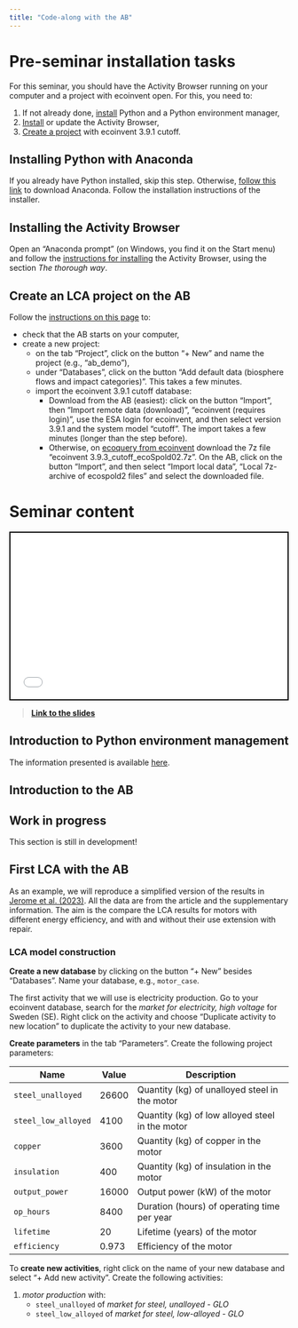 ```yaml
---
title: "Code-along with the AB"
---
```


# Pre-seminar installation tasks

For this seminar, you should have the Activity Browser running on your computer and a project with ecoinvent open. For this, you need to:

1.  If not already done, [install](seminar_ab.qmd#installing-python-with-anaconda) Python and a Python environment manager,
2.  [Install](seminar_ab.qmd#installing-the-activity-browser) or update the Activity Browser,
3.  [Create a project](seminar_ab.qmd#create-an-lca-project-on-the-ab) with ecoinvent 3.9.1 cutoff.

## Installing Python with Anaconda

If you already have Python installed, skip this step. Otherwise, [follow this link](https://www.anaconda.com/download/) to download Anaconda. Follow the installation instructions of the installer.

## Installing the Activity Browser

Open an "Anaconda prompt" (on Windows, you find it on the Start menu) and follow the [instructions for installing](https://github.com/LCA-ActivityBrowser/activity-browser#installation) the Activity Browser, using the section *The thorough way*.

## Create an LCA project on the AB

Follow the [instructions on this page](https://github.com/LCA-ActivityBrowser/activity-browser#getting-started) to:

-   check that the AB starts on your computer,
-   create a new project:
    -   on the tab "Project", click on the button "+ New" and name the project (e.g., "ab_demo"),
    -   under "Databases", click on the button "Add default data (biosphere flows and impact categories)". This takes a few minutes.
    -   import the ecoinvent 3.9.1 cutoff database:
        -   Download from the AB (easiest): click on the button "Import", then "Import remote data (download)", "ecoinvent (requires login)", use the ESA login for ecoinvent, and then select version 3.9.1 and the system model "cutoff". The import takes a few minutes (longer than the step before).
        -   Otherwise, on [ecoquery from ecoinvent](https://ecoquery.ecoinvent.org/3.9.1/cutoff/files) download the 7z file "ecoinvent 3.9.3_cutoff_ecoSpold02.7z". On the AB, click on the button "Import", and then select "Import local data", "Local 7z-archive of ecospold2 files" and select the downloaded file.

# Seminar content

<div>

```{=html}
<iframe class="slide-deck" height="300" width="500" style="border:2px solid black;" src="presentations/presentation_seminar_ab.html"></iframe>
```

</div>

> [**Link to the slides**](presentations/presentation_seminar_ab.html)


## Introduction to Python environment management

The information presented is available [here](python.qmd#managing-python-virtual-environments).


## Introduction to the AB

::: callout-caution
## Work in progress

This section is still in development!
:::

## First LCA with the AB

As an example, we will reproduce a simplified version of the results in [Jerome et al. (2023)](https://doi.org/10.1016/j.resconrec.2023.107038). All the data are from the article and the supplementary information. The aim is the compare the LCA results for motors with different energy efficiency, and with and without their use extension with repair.

### LCA model construction

**Create a new database** by clicking on the button "+ New" besides "Databases". Name your database, e.g., `motor_case`.

The first activity that we will use is electricity production. Go to your ecoinvent database, search for the *market for electricity, high voltage* for Sweden (SE). Right click on the activity and choose "Duplicate activity to new location" to duplicate the activity to your new database.

**Create parameters** in the tab "Parameters". Create the following project parameters:

| Name                    | Value | Description                                     |
| ----------------------- | ----- | ----------------------------------------------- |
| ```steel_unalloyed```   | 26600 | Quantity (kg) of unalloyed steel in the motor   |
| ```steel_low_alloyed``` | 4100  | Quantity (kg) of low alloyed steel in the motor |
| ```copper```            | 3600  | Quantity (kg) of copper in the motor            |
| ```insulation```        | 400   | Quantity (kg) of insulation in the motor        |
| ```output_power```      | 16000 | Output power (kW) of the motor                  |
| ```op_hours```          | 8400  | Duration (hours) of operating time per year     |
| ```lifetime```          | 20    | Lifetime (years) of the motor                   |
| ```efficiency```                        |  0.973     |     Efficiency of the motor                                            |


To **create new activities**, right click on the name of your new database and select "+ Add new activity". Create the following activities:

1. *motor production* with:
    - ```steel_unalloyed``` of *market for steel, unalloyed - GLO*
    - ```steel_low_alloyed``` of *market for steel, low-alloyed - GLO*

